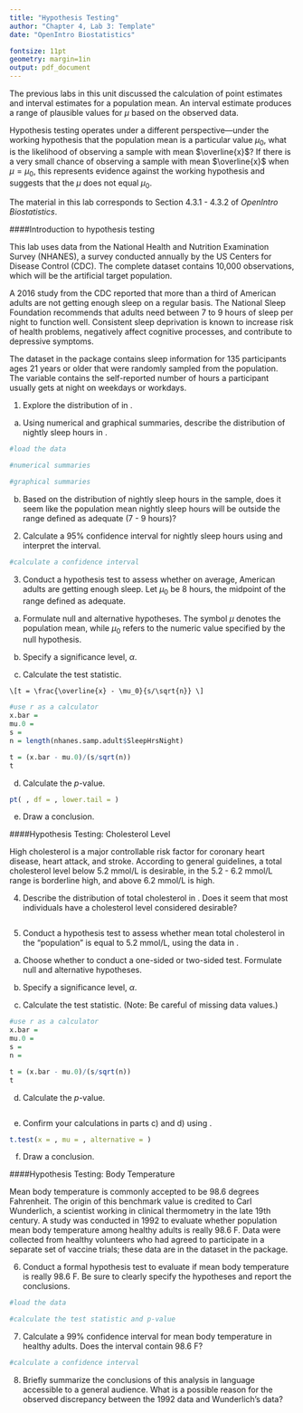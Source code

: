 ```yaml
---
title: "Hypothesis Testing"
author: "Chapter 4, Lab 3: Template"
date: "OpenIntro Biostatistics"

fontsize: 11pt
geometry: margin=1in
output: pdf_document
---
```


The previous labs in this unit discussed the calculation of point estimates and interval estimates for a population mean. An interval estimate produces a range of plausible values for $\mu$ based on the observed data.

Hypothesis testing operates under a different perspective---under the working hypothesis that the population mean is a particular value $\mu_0$, what is the likelihood of observing a sample with mean $\overline{x}$? If there is a very small chance of observing a sample with mean $\overline{x}$ when $\mu = \mu_0$, this represents evidence against the working hypothesis and suggests that the $\mu$ does not equal $\mu_0$.

The material in this lab corresponds to Section 4.3.1 - 4.3.2 of *OpenIntro Biostatistics*.

####Introduction to hypothesis testing

This lab uses data from the National Health and Nutrition Examination Survey (NHANES), a survey conducted annually by the US Centers for Disease Control (CDC).\footnote{The dataset was first introduced in Chapter 1, Lab 1 (Introduction to Data).} The complete \texttt{NHANES} dataset contains 10,000 observations, which will be the artificial target population. 

\begin{center}
\textit{Are American adults getting enough sleep?}
\end{center}

A 2016 study from the CDC reported that more than a third of American adults are not getting enough sleep on a regular basis.\footnote{\url{https://www.cdc.gov/media/releases/2016/p0215-enough-sleep.html}} The National Sleep Foundation recommends that adults need between 7 to 9 hours of sleep per night to function well. Consistent sleep deprivation is known to increase risk of health problems, negatively affect cognitive processes, and contribute to depressive symptoms. 

The dataset \texttt{nhanes.samp.adult} in the \texttt{oibiostat} package contains sleep information for 135 participants ages 21 years or older that were randomly sampled from the \texttt{NHANES} population. The variable \texttt{SleepHrsNight} contains the self-reported number of hours a participant usually gets at night on weekdays or workdays. 

1. Explore the distribution of \texttt{SleepHrsNight} in \texttt{nhanes.samp.adult}.

  a) Using numerical and graphical summaries, describe the distribution of nightly sleep hours in \texttt{nhanes.samp.adult}.
    
```r
#load the data

#numerical summaries

#graphical summaries

```



    
  b) Based on the distribution of nightly sleep hours in the sample, does it seem like the population mean nightly sleep hours will be outside the range defined as adequate (7 - 9 hours)?





    
2. Calculate a 95\% confidence interval for nightly sleep hours using \texttt{nhanes.samp.adult} and interpret the interval. 

<!---

For example, the command to calculate a 95\% confidence interval for \texttt{height} is

```r
t.test(nhanes.samp.adult$Height, na.rm = TRUE, conf.level = 0.95)$conf.int
```

--->

```r
#calculate a confidence interval

```




3. Conduct a hypothesis test to assess whether on average, American adults are getting enough sleep. Let $\mu_0$ be 8 hours, the midpoint of the range defined as adequate.

  a) Formulate null and alternative hypotheses. The symbol $\mu$ denotes the population mean, while $\mu_0$ refers to the numeric value specified by the null hypothesis. 
    
    
    
    
    
  b) Specify a significance level, $\alpha$.
    
    
    
    
    
    
  c) Calculate the test statistic.
    
    \[t = \frac{\overline{x} - \mu_0}{s/\sqrt{n}} \]
    
    
```r
#use r as a calculator
x.bar = 
mu.0 = 
s =
n = length(nhanes.samp.adult$SleepHrsNight)

t = (x.bar - mu.0)/(s/sqrt(n))
t
```

    
  d) Calculate the $p$-value.

<!---

To calculate a tail area from a t-statistic, use the pt() function, which is analogous to pnorm(). Specify the t-statistic and the degrees of freedom; set lower.tail = FALSE if you want an upper tail area (i.e., area to the right of the t-statistic).

--->

```r
pt( , df = , lower.tail = )
```



    
  e) Draw a conclusion.
    




    
####Hypothesis Testing: Cholesterol Level

High cholesterol is a major controllable risk factor for coronary heart disease, heart attack, and stroke. According to general guidelines, a total cholesterol level below 5.2 mmol/L is desirable, in the 5.2 - 6.2 mmol/L range is borderline high, and above 6.2 mmol/L is high. 

4. Describe the distribution of total cholesterol in \texttt{nhanes.samp.adult}. Does it seem that most individuals have a cholesterol level considered desirable?



```r

```




5. Conduct a hypothesis test to assess whether mean total cholesterol in the \texttt{NHANES} "population" is equal to 5.2 mmol/L, using the data in \texttt{nhanes.samp.adult}.

  a) Choose whether to conduct a one-sided or two-sided test. Formulate null and alternative hypotheses.
  
  
  
  
  
  b) Specify a significance level, $\alpha$.
  
  
  
  
  
  c) Calculate the test statistic. (Note: Be careful of missing data values.)
  
  
  
```r
#use r as a calculator
x.bar = 
mu.0 = 
s =
n = 

t = (x.bar - mu.0)/(s/sqrt(n))
t
```  
  
  
  d) Calculate the $p$-value.
  
   

```r

```

  
  
  e) Confirm your calculations in parts c) and d) using \texttt{t.test()}.
  
<!---
To use the t.test() command...

x is the name of the variable containing the sample data
mu is the mu_0 value specified by the null and alternative hypotheses
alternative can be set to either
  "two.sided" for a two-sided test
  "greater" for a one-sided test, mu > mu_0
  "less" for a one-sided test, mu < mu_0
--->

```r
t.test(x = , mu = , alternative = )
```

    
  
  f) Draw a conclusion.




####Hypothesis Testing: Body Temperature

Mean body temperature is commonly accepted to be 98.6 degrees Fahrenheit. The origin of this benchmark value is credited to Carl Wunderlich, a scientist working in clinical thermometry in the late 19th century. A study was conducted in 1992 to evaluate whether population mean body temperature among healthy adults is really 98.6 F. Data were collected from healthy volunteers who had agreed to participate in a separate set of vaccine trials; these data are in the dataset \texttt{thermometry} in the \texttt{oibiostat} package.

6. Conduct a formal hypothesis test to evaluate if mean body temperature is really 98.6 F. Be sure to clearly specify the hypotheses and report the conclusions.




```r
#load the data

#calculate the test statistic and p-value

```





7. Calculate a 99\% confidence interval for mean body temperature in healthy adults. Does the interval contain 98.6 F?

```r
#calculate a confidence interval


```





8. Briefly summarize the conclusions of this analysis in language accessible to a general audience. What is a possible reason for the observed discrepancy between the 1992 data and Wunderlich's data?





